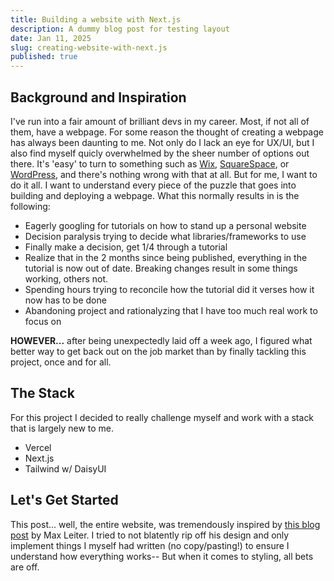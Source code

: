 ```yaml
---
title: Building a website with Next.js
description: A dummy blog post for testing layout
date: Jan 11, 2025
slug: creating-website-with-next.js
published: true
---
```



## Background and Inspiration

I've run into a fair amount of brilliant devs in my career. Most, if not all of them, have a webpage. 
For some reason the thought of creating a webpage has always been daunting to me. 
Not only do I lack an eye for UX/UI, but I also find myself quicly overwhelmed by the sheer number of options out there.
It's 'easy' to turn to something such as [Wix](https://www.wix.com/), [SquareSpace](https://www.squarespace.com/), or [WordPress](https://wordpress.com/), and there's nothing wrong
with that at all. But for me, I want to do it all. I want to understand every piece of the puzzle that goes into building and deploying a webpage.
What this normally results in is the following:

- Eagerly googling for tutorials on how to stand up a personal website
- Decision paralysis trying to decide what libraries/frameworks to use
- Finally make a decision, get 1/4 through a tutorial
- Realize that in the 2 months since being published, everything in the tutorial is now out of date. Breaking changes result in some things working, others not.
- Spending hours trying to reconcile how the tutorial did it verses how it now has to be done
- Abandoning project and rationalyzing that I have too much real work to focus on

**HOWEVER...** after being unexpectedly laid off a week ago, I figured what better way to get back out on the job market than by finally tackling this project, once and for all.

## The Stack

For this project I decided to really challenge myself and work with a stack that is largely new to me. 

- Vercel
- Next.js
- Tailwind w/ DaisyUI

## Let's Get Started

This post... well, the entire website, was tremendously inspired by [this blog post](https://maxleiter.com/blog/build-a-blog-with-nextjs-13) by Max Leiter. 
I tried to not blatently rip off his design and only implement things I myself had written (no copy/pasting!) to ensure I understand how everything works--
 But when it comes to styling, all bets are off. 
